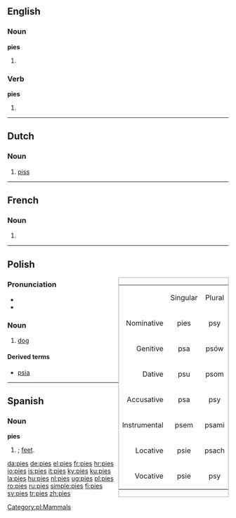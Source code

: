 ==English==

===Noun===
'''pies'''

# {{plural of|[[pie]]}}

===Verb===
'''pies'''

# {{third-person singular of|[[pi]]}}

----

==Dutch==

===Noun===
{{infl|nl|noun}}

# {{slang}} [[piss]]

----

==French==

===Noun===
{{infl|fr|plural}} {{f|p}}

# {{plural of|pie|lang=French}}

----

==Polish==
<div class="noprint" style="clear: right; border: solid #aaa 1px; float: right;">
{|border="1"

|-
|
|align=center|Singular
|align=center|Plural

|-
|align=right|Nominative
!align=center|pies
!align=center|psy

|-
|align=right|Genitive
!align=center|psa
!align=center|psów

|-
|align=right|Dative
!align=center|psu
!align=center|psom

|-
|align=right|Accusative
!align=center|psa
!align=center|psy

|-
|align=right|Instrumental
!align=center|psem
!align=center|psami

|-
|align=right|Locative
!align=center|psie
!align=center|psach

|-
|align=right|Vocative
!align=center|psie
!align=center|psy

|}
</div>

===Pronunciation===
* {{IPA|/ˈpʲes/}}
* {{audio|Pl-pies.ogg|Audio}}

===Noun===
{{infl|pl|noun|gender=m|animate}}

# [[dog]]

====Derived terms====
* [[psia]]

[[Category:pl:Mammals]]

----

==Spanish==

===Noun===
'''pies''' {{m}}

# {{plural of|[[pie]]|lang=Spanish|nodot=1}}; [[feet]].

[[da:pies]]
[[de:pies]]
[[el:pies]]
[[fr:pies]]
[[hr:pies]]
[[io:pies]]
[[is:pies]]
[[it:pies]]
[[ky:pies]]
[[ku:pies]]
[[la:pies]]
[[hu:pies]]
[[nl:pies]]
[[ug:pies]]
[[pl:pies]]
[[ro:pies]]
[[ru:pies]]
[[simple:pies]]
[[fi:pies]]
[[sv:pies]]
[[tr:pies]]
[[zh:pies]]